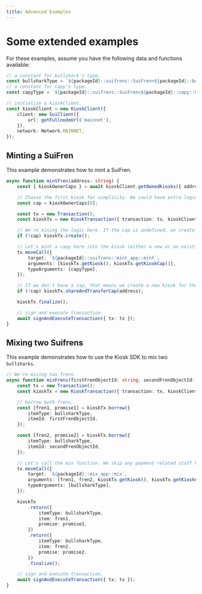 ```yaml
---
title: Advanced Examples
---
```


# Some extended examples

For these examples, assume you have the following data and functions available:

```typescript
// a constant for bullshark's type.
const bullsharkType = `${packageId}::suifrens::SuiFren<${packageId}::bullshark::Bullshark>`;
// a constant for capy's type.
const capyType = `${packageId}::suifrens::SuiFren<${packageId}::capy::Capy>`;

// initialize a kioskClient.
const kioskClient = new KioskClient({
	client: new SuiClient({
		url: getFullnodeUrl('mainnet'),
	}),
	network: Network.MAINNET,
});
```

## Minting a SuiFren

This example demonstrates how to mint a SuiFren.

```typescript
async function mintFren(address: string) {
	const { kioskOwnerCaps } = await kioskClient.getOwnedKiosks({ address });

	// Choose the first kiosk for simplicity. We could have extra logic here (e.g. let the user choose, pick a personal one, etc).
	const cap = kioskOwnerCaps[0];

	const tx = new Transaction();
	const kioskTx = new KioskTransaction({ transaction: tx, kioskClient, cap });

	// We're mixing the logic here. If the cap is undefined, we create a new kiosk.
	if (!cap) kioskTx.create();

	// Let's mint a capy here into the kiosk (either a new or an existing one).
	tx.moveCall({
		target: `${packageId}::suifrens::mint_app::mint`,
		arguments: [kioskTx.getKiosk(), kioskTx.getKioskCap()],
		typeArguments: [capyType],
	});

	// If we don't have a cap, that means we create a new kiosk for the user in this flow.
	if (!cap) kioskTx.shareAndTransferCap(address);

	kioskTx.finalize();

	// sign and execute transaction.
	await signAndExecuteTransaction({ tx: tx });
}
```

## Mixing two Suifrens

This example demonstrates how to use the Kiosk SDK to mix two `bullsharks`.

```typescript
// We're mixing two frens.
async function mixFrens(firstFrenObjectId: string, secondFrenObjectId: string, cap: KioskOwnerCap) {
	const tx = new Transaction();
	const kioskTx = new KioskTransaction({ transaction: tx, kioskClient, cap });

	// borrow both frens.
	const [fren1, promise1] = kioskTx.borrow({
		itemType: bullsharkType,
		itemId: firstFrenObjectId,
	});

	const [fren2, promise2] = kioskTx.borrow({
		itemType: bullsharkType,
		itemId: secondFrenObjectId,
	});

	// Let's call the mix function. We skip any payment related stuff here.
	tx.moveCall({
		target: `${packageId}::mix_app::mix`,
		arguments: [fren1, fren2, kioskTx.getKiosk(), kioskTx.getKioskCap()],
		typeArguments: [bullsharkType],
	});

	kioskTx
		.return({
			itemType: bullsharkType,
			item: fren1,
			promise: promise1,
		})
		.return({
			itemType: bullsharkType,
			item: fren2,
			promise: promise2,
		})
		.finalize();

	// sign and execute transaction.
	await signAndExecuteTransaction({ tx: tx });
}
```
